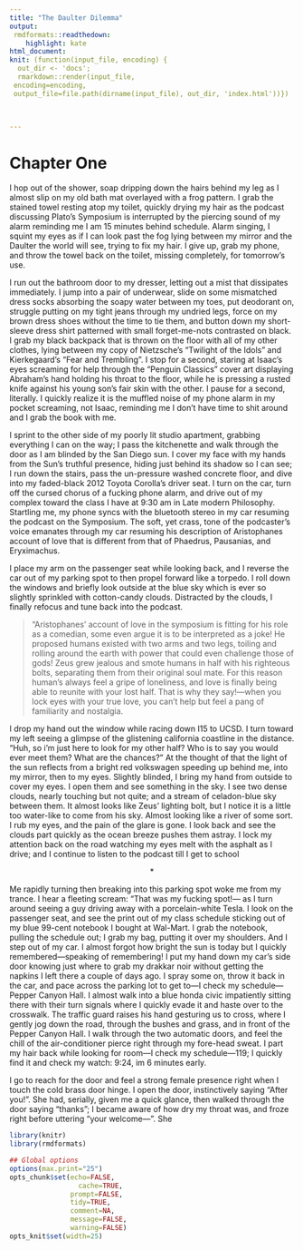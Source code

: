 ```yaml
---
title: "The Daulter Dilemma"
output: 
 rmdformats::readthedown:
    highlight: kate
html_document:
knit: (function(input_file, encoding) {
  out_dir <- 'docs';
  rmarkdown::render(input_file,
 encoding=encoding,
 output_file=file.path(dirname(input_file), out_dir, 'index.html'))})

  

---
```

# Chapter One

I hop out of the shower, soap dripping down the hairs behind my leg as I almost slip on my old bath mat overlayed with a frog pattern. I grab the stained towel resting atop my toilet, quickly drying my hair as the podcast discussing Plato’s Symposium is interrupted by the piercing sound of my alarm reminding me I am 15 minutes behind schedule. Alarm singing, I squint my eyes as if I can look past the fog lying between my mirror and the Daulter the world will see, trying to fix my hair. I give up, grab my phone, and throw the towel back on the toilet, missing completely, for tomorrow’s use.

 I run out the bathroom door to my dresser, letting out a mist that dissipates immediately. I jump into a pair of underwear, slide on some mismatched dress socks absorbing the soapy water between my toes, put deodorant on, struggle putting on my tight jeans through my undried legs, force on my brown dress shoes without the time to tie them, and button down my short-sleeve dress shirt patterned with small forget-me-nots contrasted on black. I grab my black backpack that is thrown on the floor with all of my other clothes, lying between my copy of Nietzsche’s “Twilight of the Idols” and Kierkegaard’s “Fear and Trembling”. I stop for a second, staring at Isaac’s eyes screaming for help through the “Penguin Classics” cover art displaying Abraham’s hand holding his throat to the floor, while he is pressing a rusted knife against his young son’s fair skin with the other. I pause for a second, literally. I quickly realize it is the muffled noise of my phone alarm in my pocket screaming, not Isaac, reminding me I don’t have time to shit around and I grab the book with me. 

I sprint to the other side of my poorly lit studio apartment, grabbing everything I can on the way; I pass the kitchenette and walk through the door as I am blinded by the San Diego sun. I cover my face with my hands from the Sun’s truthful presence, hiding just behind its shadow so I can see; I run down the stairs, pass the un-pressure washed concrete floor, and dive into my faded-black 2012 Toyota Corolla’s driver seat. I turn on the car, turn off the cursed chorus of a fucking phone alarm, and drive out of my complex toward the class I have at 9:30 am in Late modern Philosophy. Startling me, my phone syncs with the bluetooth stereo in my car resuming the podcast on the Symposium. The soft, yet crass, tone of the podcaster’s voice emanates through my car resuming his description of Aristophanes account of love that is different from that of Phaedrus, Pausanias, and Eryximachus. 

I place my arm on the passenger seat while looking back, and I reverse the car out of my parking spot to then propel forward like a torpedo. I roll down the windows and briefly look outside at the blue sky which is ever so slightly sprinkled with cotton-candy clouds. Distracted by the clouds, I finally refocus and tune back into the podcast.  

>“Aristophanes’ account of love in the symposium is fitting for his role as a comedian, some even argue it is to be interpreted as a joke! He proposed humans existed with two arms and two legs, toiling and rolling around the earth with power that could even challenge those of gods! Zeus grew jealous and smote humans in half with his righteous bolts, separating them from their original soul mate. For this reason human’s always feel a gripe of loneliness, and love is finally being able to reunite with your lost half. That is why they say!—when you lock eyes with your true love, you can’t help but feel a pang of familiarity and nostalgia.

I drop my hand out the window while racing down I15 to UCSD. I turn toward my left seeing a glimpse of the glistening california coastline in the distance. “Huh, so i'm just here to look for my other half? Who is to say you would ever meet them? What are the chances?” At the thought of that the light of the sun reflects from a bright red volkswagen speeding up behind me, into my mirror, then to my eyes. Slightly blinded, I bring my hand from outside to cover my eyes. I open them and see something in the sky. I see two dense clouds, nearly touching but not quite; and a stream of celadon-blue sky between them. It almost looks like Zeus’ lighting bolt, but I notice it is a little too water-like to come from his sky. Almost looking like a river of some sort. I rub my eyes, and the pain of the glare is gone. I look back and see the clouds part quickly as the ocean breeze pushes them astray. I lock my attention back on the road watching my eyes melt with the asphalt as I drive; and I continue to listen to the podcast till I get to school

<center>*</center>

Me rapidly turning then breaking into this parking spot woke me from my trance. I hear a fleeting scream: “That was my fucking spot!— as I turn around seeing a guy driving away with a porcelain-white Tesla. I look on the passenger seat, and see the print out of my class schedule sticking out of my blue 99-cent notebook I bought at Wal-Mart. I grab the notebook, pulling the schedule out; I grab my bag, putting it over my shoulders. And I step out of my car. I almost forgot how bright the sun is today but I quickly remembered—speaking of remembering! I put my hand down my car’s side door knowing just where to grab my drakkar noir without getting the napkins I left there a couple of days ago. I spray some on, throw it back in the car, and pace across the parking lot to get to—I check my schedule—Pepper Canyon Hall. I almost walk into a blue honda civic impatiently sitting there with their turn signals where I quickly evade it and haste over to the crosswalk. The traffic guard raises his hand gesturing us to cross, where I gently jog down the road, through the bushes and grass, and in front of the Pepper Canyon Hall. I walk through the two automatic doors, and feel the chill of the air-conditioner pierce right through my fore-head sweat. I part my hair back while looking for room—I check my schedule—119; I quickly find it and check my watch: 9:24, im 6 minutes early. 

I go to reach for the door and feel a strong female presence right when I touch the cold brass door hinge. I open the door, instinctively saying “After you!”. She had, serially, given me a quick glance, then walked through the door saying “thanks”; I became aware of how dry my throat was, and froze right before uttering “your welcome—”. She  





```r
library(knitr)
library(rmdformats)

## Global options
options(max.print="25")
opts_chunk$set(echo=FALSE,
	             cache=TRUE,
               prompt=FALSE,
               tidy=TRUE,
               comment=NA,
               message=FALSE,
               warning=FALSE)
opts_knit$set(width=25)
```

